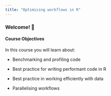 ```yaml
---
title: "Optimising workflows in R"
---
```


### Welcome! 👋

#### Course Objectives

In this course you will learn about:

-   Benchmarking and profiling code

-   Best practice for writing performant code in R

-   Best practice in working efficiently with data

-   Parallelising workflows

